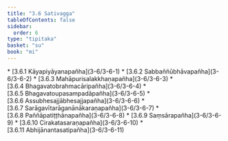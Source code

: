 ```yaml
---
title: "3.6 Sativagga"
tableOfContents: false
sidebar:
  order: 6
type: "tipitaka"
basket: "su"
book: "mi"
---
```



<DynamicBreadcrumb />



<TableOfContents book="mi" section="3.6">
* [3.6.1 Kāyapiyāyanapañha](3-6/3-6-1)
* [3.6.2 Sabbaññūbhāvapañha](3-6/3-6-2)
* [3.6.3 Mahāpurisalakkhaṇapañha](3-6/3-6-3)
* [3.6.4 Bhagavatobrahmacāripañha](3-6/3-6-4)
* [3.6.5 Bhagavatoupasampadāpañha](3-6/3-6-5)
* [3.6.6 Assubhesajjābhesajjapañha](3-6/3-6-6)
* [3.6.7 Sarāgavītarāganānākaraṇapañha](3-6/3-6-7)
* [3.6.8 Paññāpatiṭṭhānapañha](3-6/3-6-8)
* [3.6.9 Saṃsārapañha](3-6/3-6-9)
* [3.6.10 Cirakatasaraṇapañha](3-6/3-6-10)
* [3.6.11 Abhijānantasatipañha](3-6/3-6-11)
</TableOfContents>